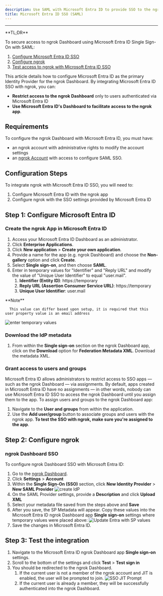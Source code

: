 ```yaml
---
description: Use SAML with Microsoft Entra ID to provide SSO to the ngrok Dashboard
title: Microsoft Entra ID SSO (SAML)
---
```

---
<Tip>
**TL;DR**



To secure access to ngrok Dashboard using Microsoft Entra ID Single Sign-On with SAML:

1. [Configure Microsoft Entra ID SSO](#configure-entra)
1. [Configure ngrok](#configure-ngrok)
1. [Test access to ngrok with Microsoft Entra ID SSO](#test-sso)
</Tip>

This article details how to configure Microsoft Entra ID as the primary Identity Provider for the ngrok Dashboard.
By integrating Microsoft Entra ID SSO with ngrok, you can:

- **Restrict access to the ngrok Dashboard** only to users authenticated via Microsoft Entra ID
- **Use Microsoft Entra ID's Dashboard to facilitate access to the ngrok app**.

## Requirements

To configure the ngrok Dashboard with Microsoft Entra ID, you must have:

- an ngrok account with administrative rights to modify the account settings
- an [ngrok Account](https://ngrok.com/pricing) with access to configure SAML SSO.

## Configuration Steps

To integrate ngrok with Microsoft Entra ID SSO, you will need to:

1. Configure Microsoft Entra ID with the ngrok app
1. Configure ngrok with the SSO settings provided by Microsoft Entra ID

## **Step 1**: Configure Microsoft Entra ID 

### Create the ngrok App in Microsoft Entra ID

1. Access your Microsoft Entra ID Dashboard as an administrator.
1. Click **Enterprise Applications**.
1. Click **New application** > **Create your own application**.
1. Provide a name for the app (e.g. ngrok Dashboard) and choose the **Non-gallery** option and click **Create**.
1. Select **Single sign-on**, and then choose **SAML**.
1. Enter in temporary values for "Identifier" and "Reply URL" and modify the value of "Unique User Identifier" to equal "user.mail".
   1. **Identifier (Entity ID)**: https://temporary
   1. **Reply URL (Assertion Consumer Service URL)**: https://temporary
   1. **Unique User Identifier**: user.mail
<Tip>
**Note**


      This value can differ based upon setup, it is required that this user property value is an email address
</Tip>

![enter temporary values](../img/microsoft/img/entra-saml-temp.png)

### Download the IdP metadata

1. From within the **Single sign-on** section on the ngrok Dashboard app, click on the **Download** option for **Federation Metadata XML**. Download the metadata XML.

### Grant access to users and groups

Microsoft Entra ID allows administrators to restrict access to SSO apps — such as the ngrok Dashboard — via assignments. By default, apps created in Microsoft Entra ID have no assignments — in other words, nobody can use Microsoft Entra ID SSO to access the ngrok Dashboard until you assign them to the app. To assign users and groups to the ngrok Dashboard app:

1. Navigate to the **User and groups** from within the application.
1. Use the **Add user/group** button to associate groups and users with the ngrok app. **To test the SSO with ngrok, make sure you're assigned to the app**.

## **Step 2**: Configure ngrok 

### ngrok Dashboard SSO

To configure ngrok Dashboard SSO with Microsoft Entra ID:

1. Go to the [ngrok Dashboard](https://dashboard.ngrok.com).
1. Click **Settings** > **Account**
1. Within the **Single Sign-On (SSO)** section, click **New Identity Provider** > **New SAML Provider**
   ![create IdP](../img/microsoft/img/entra-new-idp.png)
1. On the SAML Provider settings, provide a **Description** and click **Upload XML**
1. Select your metadata file saved from the steps above and **Save**
1. After you save, the SP Metadata will appear. Copy these values into the Microsoft Entra ID ngrok Dashboard app **Single sign-on** settings where temporary values were placed above:
   ![Update Entra with SP values](../img/microsoft/img/entra-6.png)
1. Save the changes in Microsoft Entra ID.

## Step 3: Test the integration 

1. Navigate to the Microsoft Entra ID ngrok Dashboard app **Single sign-on** settings.
1. Scroll to the bottom of the settings and click **Test** > **Test sign in**
1. You should be redirected to the ngrok Dashboard.
   1. If the current user is not a member of the ngrok account and JIT is enabled, the user will be prompted to join.
      ![SSO JIT Prompt](../img/microsoft/img/entra-7.png)
   1. If the current user is already a member, they will be successfully authenticated into the ngrok Dashboard.
